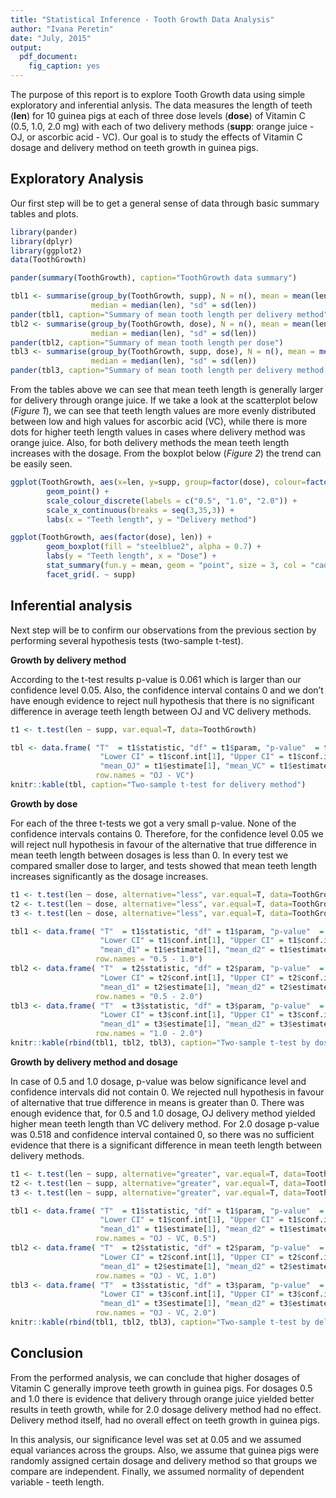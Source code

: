 ```yaml
---
title: "Statistical Inference - Tooth Growth Data Analysis"
author: "Ivana Peretin"
date: "July, 2015"
output:
  pdf_document: 
    fig_caption: yes
---
```


The purpose of this report is to explore Tooth Growth data using simple exploratory
and inferential anlysis. The data measures the length of teeth (**len**) for 10 
guinea pigs at each of three dose levels (**dose**) of Vitamin C (0.5, 1.0, 2.0 mg) with each of two delivery methods (**supp**: orange juice - OJ, or ascorbic acid - VC).
Our goal is to study the effects of Vitamin C dosage and delivery method on teeth growth
in guinea pigs.

## Exploratory Analysis

Our first step will be to get a general sense of data through basic summary tables 
and plots.

```r
library(pander)
library(dplyr)
library(ggplot2)
data(ToothGrowth)
```
```r
pander(summary(ToothGrowth), caption="ToothGrowth data summary")

tbl1 <- summarise(group_by(ToothGrowth, supp), N = n(), mean = mean(len), 
                  median = median(len), "sd" = sd(len))
pander(tbl1, caption="Summary of mean tooth length per delivery method")
tbl2 <- summarise(group_by(ToothGrowth, dose), N = n(), mean = mean(len), 
                  median = median(len), "sd" = sd(len))
pander(tbl2, caption="Summary of mean tooth length per dose")
tbl3 <- summarise(group_by(ToothGrowth, supp, dose), N = n(), mean = mean(len), 
                  median = median(len), "sd" = sd(len))
pander(tbl3, caption="Summary of mean tooth length per delivery method and dose")
```

From the tables above we can see that mean teeth length is generally larger for delivery
through orange juice. If we take a look at the scatterplot below (*Figure 1*), we can see that teeth length values are more evenly distributed between low and high values for ascorbic acid (VC), while there is more dots for higher teeth length values in cases where delivery method was orange juice. Also, for both delivery methods the mean teeth length increases
with the dosage. From the boxplot below (*Figure 2*) the trend can be easily seen. 

```r
ggplot(ToothGrowth, aes(x=len, y=supp, group=factor(dose), colour=factor(dose))) +
        geom_point() + 
        scale_colour_discrete(labels = c("0.5", "1.0", "2.0")) + 
        scale_x_continuous(breaks = seq(3,35,3)) +
        labs(x = "Teeth length", y = "Delivery method")
```

```r
ggplot(ToothGrowth, aes(factor(dose), len)) +
        geom_boxplot(fill = "steelblue2", alpha = 0.7) + 
        labs(y = "Teeth length", x = "Dose") +
        stat_summary(fun.y = mean, geom = "point", size = 3, col = "cadetblue1") +
        facet_grid(. ~ supp)
```

## Inferential analysis

Next step will be to confirm our observations from the previous section by performing 
several hypothesis tests (two-sample t-test).

**Growth by delivery method**

According to the t-test results p-value is 0.061 which is larger than our confidence 
level 0.05. Also, the confidence interval contains 0 and we don't have enough evidence
to reject null hypothesis that there is no significant difference in average teeth length between OJ and VC delivery methods.

```r
t1 <- t.test(len ~ supp, var.equal=T, data=ToothGrowth)
```
```r
tbl <- data.frame( "T"  = t1$statistic, "df" = t1$param, "p-value"  = t1$p.value,
                    "Lower CI" = t1$conf.int[1], "Upper CI" = t1$conf.int[2],
                    "mean_OJ" = t1$estimate[1], "mean_VC" = t1$estimate[2],
                   row.names = "OJ - VC")
knitr::kable(tbl, caption="Two-sample t-test for delivery method")
```

**Growth by dose**

For each of the three t-tests we got a very small p-value. None of the confidence intervals contains 0. Therefore, for the confidence level 0.05 we will reject null hypothesis in favour
of the alternative that true difference in mean teeth length between dosages is less than 0.
In every test we compared smaller dose to larger, and tests showed that mean teeth length
increases significantly as the dosage increases.

```r
t1 <- t.test(len ~ dose, alternative="less", var.equal=T, data=ToothGrowth[ToothGrowth$dose!=2.0,])
t2 <- t.test(len ~ dose, alternative="less", var.equal=T, data=ToothGrowth[ToothGrowth$dose!=1.0,])
t3 <- t.test(len ~ dose, alternative="less", var.equal=T, data=ToothGrowth[ToothGrowth$dose!=0.5,])
```
```r
tbl1 <- data.frame( "T"  = t1$statistic, "df" = t1$param, "p-value"  = t1$p.value,
                    "Lower CI" = t1$conf.int[1], "Upper CI" = t1$conf.int[2],
                    "mean_d1" = t1$estimate[1], "mean_d2" = t1$estimate[2],
                   row.names = "0.5 - 1.0")
tbl2 <- data.frame( "T"  = t2$statistic, "df" = t2$param, "p-value"  = t2$p.value,
                    "Lower CI" = t2$conf.int[1], "Upper CI" = t2$conf.int[2],
                    "mean_d1" = t2$estimate[1], "mean_d2" = t2$estimate[2],
                   row.names = "0.5 - 2.0")
tbl3 <- data.frame( "T"  = t3$statistic, "df" = t3$param, "p-value"  = t3$p.value,
                    "Lower CI" = t3$conf.int[1], "Upper CI" = t3$conf.int[2],
                    "mean_d1" = t3$estimate[1], "mean_d2" = t3$estimate[2],
                   row.names = "1.0 - 2.0")
knitr::kable(rbind(tbl1, tbl2, tbl3), caption="Two-sample t-test by dosage")
```

\pagebreak

**Growth by delivery method and dosage**

In case of 0.5 and 1.0 dosage, p-value was below significance level and confidence 
intervals did not contain 0. We rejected null hypothesis in favour of alternative 
that true difference in means is greater than 0. There was enough evidence that,
for 0.5 and 1.0 dosage, OJ delivery method yielded higher mean teeth length than
VC delivery method. For 2.0 dosage p-value was 0.518 and confidence interval contained 0,
so there was no sufficient evidence that there is a significant difference in mean teeth length between delivery methods.

```r
t1 <- t.test(len ~ supp, alternative="greater", var.equal=T, data=ToothGrowth[ToothGrowth$dose==0.5,])
t2 <- t.test(len ~ supp, alternative="greater", var.equal=T, data=ToothGrowth[ToothGrowth$dose==1.0,])
t3 <- t.test(len ~ supp, alternative="greater", var.equal=T, data=ToothGrowth[ToothGrowth$dose==2.0,])
```
```r
tbl1 <- data.frame( "T"  = t1$statistic, "df" = t1$param, "p-value"  = t1$p.value,
                    "Lower CI" = t1$conf.int[1], "Upper CI" = t1$conf.int[2],
                    "mean_d1" = t1$estimate[1], "mean_d2" = t1$estimate[2],
                   row.names = "OJ - VC, 0.5")
tbl2 <- data.frame( "T"  = t2$statistic, "df" = t2$param, "p-value"  = t2$p.value,
                    "Lower CI" = t2$conf.int[1], "Upper CI" = t2$conf.int[2],
                    "mean_d1" = t2$estimate[1], "mean_d2" = t2$estimate[2],
                   row.names = "OJ - VC, 1.0")
tbl3 <- data.frame( "T"  = t3$statistic, "df" = t3$param, "p-value"  = t3$p.value,
                    "Lower CI" = t3$conf.int[1], "Upper CI" = t3$conf.int[2],
                    "mean_d1" = t3$estimate[1], "mean_d2" = t3$estimate[2],
                   row.names = "OJ - VC, 2.0")
knitr::kable(rbind(tbl1, tbl2, tbl3), caption="Two-sample t-test by delivery method and dosage")
```

## Conclusion

From the performed analysis, we can conclude that higher dosages of Vitamin C generally 
improve teeth growth in guinea pigs. For dosages 0.5 and 1.0 there is evidence that
delivery through orange juice yielded better results in teeth growth, while for 2.0 dosage
delivery method had no effect. Delivery method itself, had no overall 
effect on teeth growth in guinea pigs.

In this analysis, our significance level was set at 0.05 and we assumed equal variances across the groups. Also, we assume that guinea pigs were randomly assigned certain 
dosage and delivery method so that groups we compare are independent.
Finally, we assumed normality of dependent variable - teeth length.